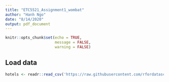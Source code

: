 ```yaml
---
title: "ETC5521_Assignment1_wombat"
author: "Hanh Ngo"
date: "8/14/2020"
output: pdf_document
---
```


```r
knitr::opts_chunk$set(echo = TRUE,
                      message = FALSE,
                      warning = FALSE)
```

## Load data
```r
hotels <- readr::read_csv('https://raw.githubusercontent.com/rfordatascience/tidytuesday/master/data/2020/2020-02-11/hotels.csv')
```

